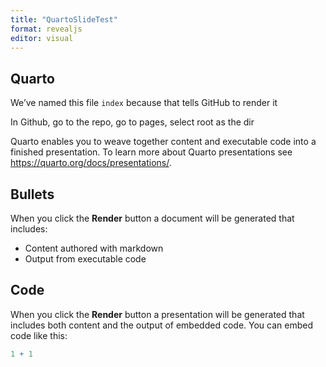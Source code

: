 ```yaml
---
title: "QuartoSlideTest"
format: revealjs
editor: visual
---
```


## Quarto

We've named this file `index` because that tells GitHub to render it

In Github, go to the repo, go to pages, select root as the dir

Quarto enables you to weave together content and executable code into a finished presentation. To learn more about Quarto presentations see <https://quarto.org/docs/presentations/>.

## Bullets

When you click the **Render** button a document will be generated that includes:

-   Content authored with markdown
-   Output from executable code

## Code

When you click the **Render** button a presentation will be generated that includes both content and the output of embedded code. You can embed code like this:

```r
1 + 1
```
